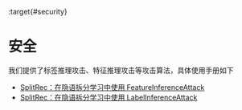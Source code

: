:target{#security}

# 安全

我们提供了标签推理攻击、特征推理攻击等攻击算法，具体使用手册如下

<TableOfContents>


  - [SplitRec：在隐语拆分学习中使用 FeatureInferenceAttack](feature_inference_attack.mdx)
  - [SplitRec：在隐语拆分学习中使用 LabelInferenceAttack](label_inference_attack.mdx)
</TableOfContents>
